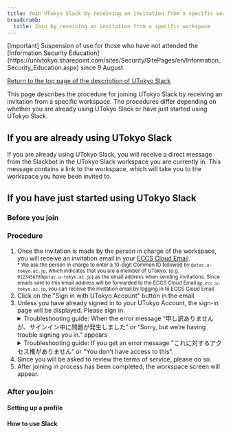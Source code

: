 ```yaml
---
title: Join UTokyo Slack by receiving an invitation from a specific workspace
breadcrumb:
  title: Join by receiving an invitation from a specific workspace
---
```


<div class="box--alert">
 [Important] Suspension of use for those who have not attended the [Information Security Education](https://univtokyo.sharepoint.com/sites/Security/SitePages/en/Information_Security_Education.aspx) since 9 August.
</div>

[Return to the top page of the description of UTokyo Slack](/en/slack/)

This page describes the procedure for joining UTokyo Slack by receiving an invitation from a specific workspace. The procedures differ depending on whether you are already using UTokyo Slack or have just started using UTokyo Slack. 

## If you are already using UTokyo Slack

If you are already using UTokyo Slack, you will receive a direct message from the Slackbot in the UTokyo Slack workspace you are currently in. This message contains a link to the workspace, which will take you to the workspace you have been invited to.

## If you have just started using UTokyo Slack

### Before you join

<Before />

### Procedure

1. Once the invitation is made by the person in charge of the workspace, you will receive an invitation email in your [ECCS Cloud Email](/en/google/).<small style="display: block;">* We ask the person in charge to enter a 10-digit Common ID followed by <code>@utac.u-tokyo.ac.jp</code>, which indicates that you are a member of UTokyo, (e.g. `0123456789@utac.u-tokyo.ac.jp`) as the email address when sending invitations. Since emails sent to this email address will be forwarded to the ECCS Cloud Email <code>@<em>g.ecc</em>.u-tokyo.ac.jp</code>, you can receive the invitation email by logging in to ECCS Cloud Email.</small>
1. Click on the "Sign in with UTokyo Account" button in the email.
1. Unless you have already signed in to your UTokyo Account, the sign-in page will be displayed. Please sign in.
    <details>
        <summary>Troubleshooting guide: When the error message “申し訳ありませんが、サインイン中に問題が発生しました” or “Sorry, but we’re having trouble signing you in.” appears</summary>
        There is a possibility that you have not passed the information security education confirmation test, which is required to use UTokyo Slack. Please check the <a href="https://univtokyo.sharepoint.com/sites/Security/SitePages/en/Information_Security_Education.aspx">page for the Information Security Education</a>, and complete and pass the confirmation test. Once you pass the test, the results will be immediately reflected in the system.
        <div>If the issue is still not resolved, please consult the <a href="/en/support/">Technical Support Desk</a>.</div>
    </details>
    <details>
        <summary>Troubleshooting guide: If you get an error message "これに対するアクセス権がありません" or "You don't have access to this".</summary>
        It is possible that the application or reflection of the Multi-Factor Authentication for UTokyo Account, which is required to use UTokyo Slack, has not been completed. Please make sure to follow the initial setup procedures on the "<strong><a href="/en/utokyo_account/mfa/initial">Initial Setup Procedures for Multi-Factor Authentication for UTokyo Accounts</a></strong>" page <strong>up to the last step "Step 4: Apply for MFA Use"</strong> to enable multi-factor authentication for your UTokyo Account. <strong>It will take about 40 minutes for your account settings to be reflected in the system, so please wait for a while</strong>.
        <div>If the issue is still not resolved, please consult the <a href="/en/support/">Technical Support Desk</a>.</div>
    </details>
1. Since you will be asked to review the terms of service, please do so.
1. After joining in process has been completed, the workspace screen will appear.

### After you join

#### Setting up a profile

<Profile />

#### How to use Slack

<Tutorial />
